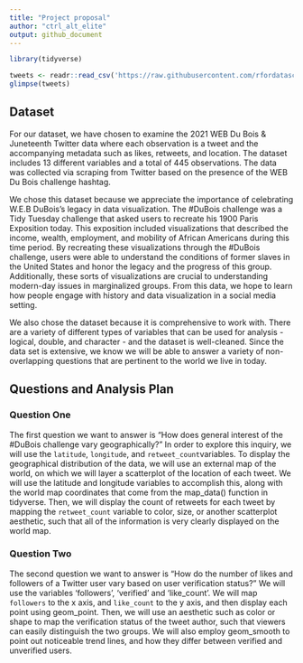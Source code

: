 ```yaml
---
title: "Project proposal"
author: "ctrl_alt_elite"
output: github_document
---
```


```r
library(tidyverse)
```

```r
tweets <- readr::read_csv('https://raw.githubusercontent.com/rfordatascience/tidytuesday/master/data/2021/2021-06-15/tweets.csv')
glimpse(tweets)
```


## Dataset
For our dataset, we have chosen to examine the 2021 WEB Du Bois & Juneteenth 
Twitter data where each observation is a tweet and the accompanying metadata 
such as likes, retweets, and location. The dataset includes 13 different 
variables and a total of 445 observations. The data was collected via scraping 
from Twitter based on the presence of the WEB Du Bois challenge hashtag. 

We chose this dataset because we appreciate the importance of celebrating W.E.B 
DuBois’s legacy in data visualization. The #DuBois challenge was a Tidy Tuesday 
challenge that asked users to recreate his 1900 Paris Exposition today. This 
exposition included visualizations that described the income, wealth, 
employment, and mobility of African Americans during this time period. By 
recreating these visualizations through the #DuBois challenge, users were able 
to understand the conditions of former slaves in the United States and honor the 
legacy and the progress of this group. Additionally, these sorts of 
visualizations are crucial to understanding modern-day issues in marginalized 
groups. From this data, we hope to learn how people engage with history and data 
visualization in a social media setting.

We also chose the dataset because it is comprehensive to work with. There are a 
variety of different types of variables that can be used for analysis - logical, 
double, and character - and the dataset is well-cleaned. Since the data set is 
extensive, we know we will be able to answer a variety of non-overlapping 
questions that are pertinent to the world we live in today.

## Questions and Analysis Plan

### Question One

The first question we want to answer is “How does general interest of the #DuBois 
challenge vary geographically?” In order to explore this inquiry, we will use 
the `latitude`, `longitude`, and `retweet_count `variables. To display the 
geographical distribution of the data, we will use an external map of the world, 
on which we will layer a scatterplot of the location of each tweet. We will use 
the latitude and longitude variables to accomplish this, along with the world 
map coordinates that come from the map_data() function in tidyverse. Then, we 
will display the count of retweets for each tweet by mapping the `retweet_count` 
variable to color, size, or another scatterplot aesthetic, such that all of the 
information is very clearly displayed on the world map. 

### Question Two

The second question we want to answer is “How do the number of likes and 
followers of a Twitter user vary based on user verification status?” We will use 
the variables ‘followers’, ‘verified’ and ‘like_count’. We will map `followers` 
to the x axis, and `like_count` to the y axis, and then display each point using 
geom_point. Then, we will use an aesthetic such as color or shape to map the 
verification status of the tweet author, such that viewers can easily 
distinguish the two groups. We will also employ geom_smooth to point out 
noticeable trend lines, and how they differ between verified and unverified users. 

